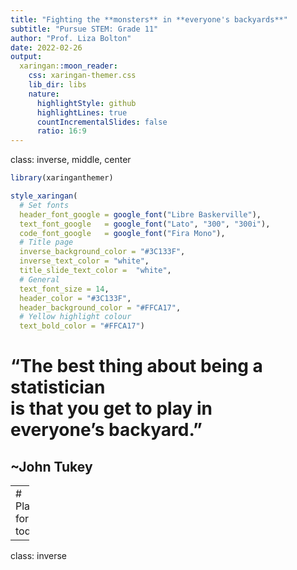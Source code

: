 ```yaml
---
title: "Fighting the **monsters** in **everyone's backyards**"
subtitle: "Pursue STEM: Grade 11"
author: "Prof. Liza Bolton"
date: 2022-02-26
output:
  xaringan::moon_reader:
    css: xaringan-themer.css
    lib_dir: libs
    nature:
      highlightStyle: github
      highlightLines: true
      countIncrementalSlides: false
      ratio: 16:9
---
```

class: inverse, middle, center

```r
library(xaringanthemer)

style_xaringan(
  # Set fonts
  header_font_google = google_font("Libre Baskerville"),
  text_font_google   = google_font("Lato", "300", "300i"),
  code_font_google   = google_font("Fira Mono"),
  # Title page
  inverse_background_color = "#3C133F",
  inverse_text_color = "white",
  title_slide_text_color =  "white",
  # General
  text_font_size = 14,
  header_color = "#3C133F",
  header_background_color = "#FFCA17",
  # Yellow highlight colour
  text_bold_color = "#FFCA17")

```



# __“__The best thing about being a <br>__statistician__<br> is that you get to play in<br> __everyone's backyard__.__”__

## ~John Tukey

---
# Plan for today

---
class: inverse
